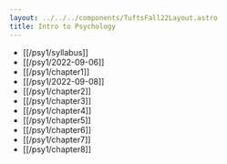 ```yaml
---
layout: ../../../components/TuftsFall22Layout.astro
title: Intro to Psychology
---
```


- [[/psy1/syllabus]]
- [[/psy1/2022-09-06]]
- [[/psy1/chapter1]]
- [[/psy1/2022-09-08]]
- [[/psy1/chapter2]]
- [[/psy1/chapter3]]
- [[/psy1/chapter4]]
- [[/psy1/chapter5]]
- [[/psy1/chapter6]]
- [[/psy1/chapter7]]
- [[/psy1/chapter8]]